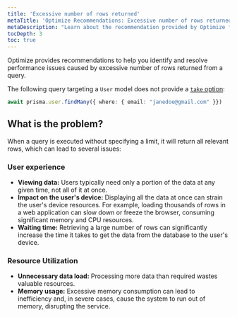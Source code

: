 ```yaml
---
title: 'Excessive number of rows returned'
metaTitle: 'Optimize Recommendations: Excessive number of rows returned'
metaDescription: "Learn about the recommendation provided by Optimize for excessive number of rows returned."
tocDepth: 3
toc: true
---
```


Optimize provides recommendations to help you identify and resolve performance issues caused by excessive number of rows returned from a query.

The following query targeting a `User` model does not provide a [`take` option](/orm/reference/prisma-client-reference#findmany):

```ts
await prisma.user.findMany({ where: { email: "janedoe@gmail.com" }})
```

## What is the problem?

When a query is executed without specifying a limit, it will return all relevant rows, which can lead to several issues:

### User experience

- **Viewing data:** Users typically need only a portion of the data at any given time, not all of it at once.
- **Impact on the user's device:** Displaying all the data at once can strain the user's device resources. For example, loading thousands of rows in a web application can slow down or freeze the browser, consuming significant memory and CPU resources.
- **Waiting time:** Retrieving a large number of rows can significantly increase the time it takes to get the data from the database to the user's device.

### Resource Utilization

- **Unnecessary data load:** Processing more data than required wastes valuable resources.
- **Memory usage:** Excessive memory consumption can lead to inefficiency and, in severe cases, cause the system to run out of memory, disrupting the service.
